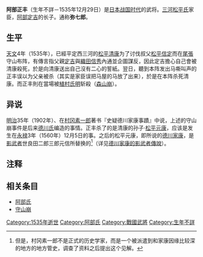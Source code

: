 {{japanese|japanese=阿部 正豊|kana=あべ まさとよ|romaji=Abe Masatoyo|舊寫=阿部 正豐}}
'''阿部正丰'''（生年不詳－1535年12月29日）是[[日本战国时代|日本战国时代]]的武将。[[三河|三河]][[松平氏|松平氏]]家臣，[[阿部定吉|阿部定吉]]的长子。通称'''弥七郎'''。

== 生平 ==
[[天文_(后奈良天皇)|天文]]4年（1535年），已經平定西三河的[[松平清康|松平清康]]为了讨伐叔父[[松平信定|松平信定]]而在[[尾張|尾張]]守山布阵，有傳言指父親[[阿部定吉|定吉]]與[[織田信秀|織田信秀]]內通並企圖謀反，因此定吉擔心自己會被清康殺死，於是向清康送出自己沒有二心的誓紙。翌日，聽到本阵发出马嘶叫声的正丰误以为父亲被杀（其实是家臣误把马屋的马放了出来），於是在本阵杀死清康。而正丰則在當場被[[植村氏明|植村氏明]]斩殺（[[森山崩|森山崩]]）。

== 异说 ==
[[明治|明治]]35年（1902年）、在[[村冈素一郎|村冈素一郎]]著书『史疑德川家康事蹟』中说，上述的守山崩事件是后来[[德川氏|德川氏]]编造的事情。正丰杀了的是清康的孙子·[[松平元康|松平元康]]，应该是发生在[[永禄|永禄]]3年（1560年）12月5日的事。之后的松平元康，即所说的[[德川家康|德川家康]]，是[[影武者|影武者]]世良田二郎三郎元信所替换的<ref>但是，村冈素一郎不是正式的历史学家，而是一个被派遣到和家康因缘比较深的地方的地方管史，调查了资料之后提出这个见解。</ref>（详见[[德川家康的影武者傳說|德川家康的影武者傳說]]）。

==注释==
<div class="references-small">
<references />
</div>

== 相关条目 ==
*[[阿部氏|阿部氏]]
*[[守山崩|守山崩]]

[[Category:1535年逝世|Category:1535年逝世]]
[[Category:阿部氏|Category:阿部氏]]
[[Category:戰國武將|Category:戰國武將]]
[[Category:生年不詳|Category:生年不詳]]